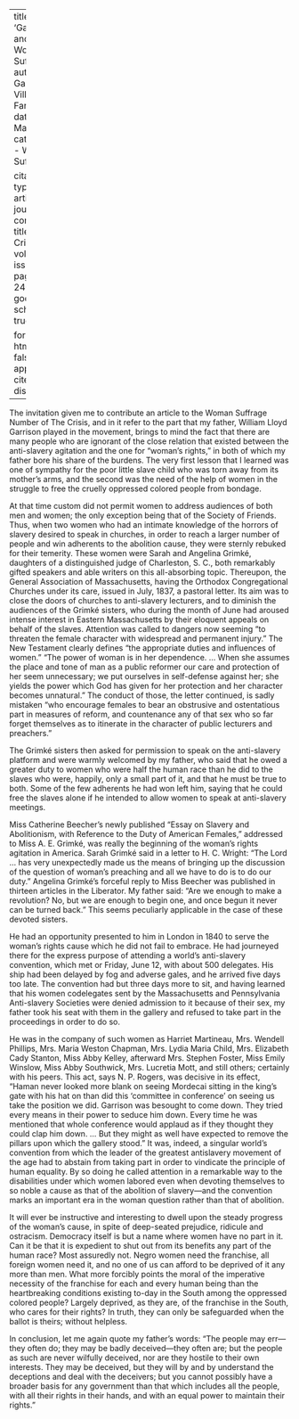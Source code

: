 
---
title: 'Garrison and Woman''s Suffrage'
author: Garrison Villard, Fanny
date: Mar. 1912
categories: 
  - Woman Suffrage

citation: 
  type: article-journal
  container-title: The Crisis
  volume: 4
  issue: 5
  page: 240-242
google-scholar: true

format:
  html:
    toc: false
    appendix-cite-as: display
---

The invitation given me to contribute an article to the Woman Suffrage Number of <span class = "small-caps">The Crisis</span>, and in it refer to the part that my father, William Lloyd Garrison played in the movement, brings to mind the fact that there are many people who are ignorant of the close relation that existed between the anti-slavery agitation and the one for "woman's rights," in both of which my father bore his share of the burdens. The very first lesson that I learned was one of sympathy for the poor little slave child who was torn away from its mother's arms, and the second was the need of the help of women in the struggle to free the cruelly oppressed colored people from bondage.

At that time custom did not permit women to address audiences of both men and women; the only exception being that of the Society of Friends. Thus, when two women who had an intimate knowledge of the horrors of slavery desired to speak in churches, in order to reach a larger number of people and win adherents to the abolition cause, they were sternly rebuked for their temerity. These women were Sarah and Angelina Grimké, daughters of a distinguished judge of Charleston, S. C., both remarkably gifted speakers and able writers on this all-absorbing topic. Thereupon, the General Association of Massachusetts, having the Orthodox Congregational Churches under its care, issued in July, 1837, a pastoral letter. Its aim was to close the doors of churches to anti-slavery lecturers, and to diminish the audiences of the Grimké sisters, who during the month of June had aroused intense interest in Eastern Massachusetts by their eloquent appeals on behalf of the slaves. Attention was called to dangers now seeming "to threaten the female character with widespread and permanent injury." The New Testament clearly defines "the appropriate duties and influences of women." "The power of woman is in her dependence. … When she assumes the place and tone of man as a public reformer our care and protection of her seem unnecessary; we put ourselves in self-defense against her; she yields the power which God has given for her protection and her character becomes unnatural." The conduct of those, the letter continued, is sadly mistaken "who encourage females to bear an obstrusive and ostentatious part in measures of reform, and countenance any of that sex who so far forget themselves as to itinerate in the character of public lecturers and preachers."

The Grimké sisters then asked for permission to speak on the anti-slavery platform and were warmly welcomed by my father, who said that he owed a greater duty to women who were half the human race than he did to the slaves who were, happily, only a small part of it, and that he must be true to both. Some of the few adherents he had won left him, saying that he could free the slaves alone if he intended to allow women to speak at anti-slavery meetings.

Miss Catherine Beecher's newly published "Essay on Slavery and Abolitionism, with Reference to the Duty of American Females," addressed to Miss A. E. Grimké, was really the beginning of the woman's rights agitation in America. Sarah Grimké said in a letter to H. C. Wright: "The Lord … has very unexpectedly made us the means of bringing up the discussion of the question of woman's preaching and all we have to do is to do our duty." Angelina Grimké's forceful reply to Miss Beecher was published in thirteen articles in the Liberator. My father said: "Are we enough to make a revolution? No, but we are enough to begin one, and once begun it never can be turned back." This seems peculiarly applicable in the case of these devoted sisters.

He had an opportunity presented to him in London in 1840 to serve the woman's rights cause which he did not fail to embrace. He had journeyed there for the express purpose of attending a world's anti-slavery convention, which met or Friday, June 12, with about 500 delegates. His ship had been delayed by fog and adverse gales, and he arrived five days too late. The convention had but three days more to sit, and having learned that his women codelegates sent by the Massachusetts and Pennsylvania Anti-slavery Societies were denied admission to it because of their sex, my father took his seat with them in the gallery and refused to take part in the proceedings in order to do so.

He was in the company of such women as Harriet Martineau, Mrs. Wendell Phillips, Mrs. Maria Weston Chapman, Mrs. Lydia Maria Child, Mrs. Elizabeth Cady Stanton, Miss Abby Kelley, afterward Mrs. Stephen Foster, Miss Emily Winslow, Miss Abby Southwick, Mrs. Lucretia Mott, and still others; certainly with his peers. This act, says N. P. Rogers, was decisive in its effect, "Haman never looked more blank on seeing Mordecai sitting in the king's gate with his hat on than did this 'committee in conference' on seeing us take the position we did. Garrison was besought to come down. They tried every means in their power to seduce him down. Every time he was mentioned that whole conference would applaud as if they thought they could clap him down. … But they might as well have expected to remove the pillars upon which the gallery stood." It was, indeed, a singular world's convention from which the leader of the greatest antislavery movement of the age had to abstain from taking part in order to vindicate the principle of human equality. By so doing he called attention in a remarkable way to the disabilities under which women labored even when devoting themselves to so noble a cause as that of the abolition of slavery---and the convention marks an important era in the woman question rather than that of abolition.

It will ever be instructive and interesting to dwell upon the steady progress of the woman's cause, in spite of deep-seated prejudice, ridicule and ostracism. Democracy itself is but a name where women have no part in it. Can it be that it is expedient to shut out from its benefits any part of the human race? Most assuredly not. Negro women need the franchise, all foreign women need it, and no one of us can afford to be deprived of it any more than men. What more forcibly points the moral of the imperative necessity of the franchise for each and every human being than the heartbreaking conditions existing to-day in the South among the oppressed colored people? Largely deprived, as they are, of the franchise in the South, who cares for their rights? In truth, they can only be safeguarded when the ballot is theirs; without helpless.

In conclusion, let me again quote my father's words: "The people may err---they often do; they may be badly deceived---they often are; but the people as such are never wilfully deceived, nor are they hostile to their own interests. They may be deceived, but they will by and by understand the deceptions and deal with the deceivers; but you cannot possibly have a broader basis for any government than that which includes all the people, with all their rights in their hands, and with an equal power to maintain their rights."

